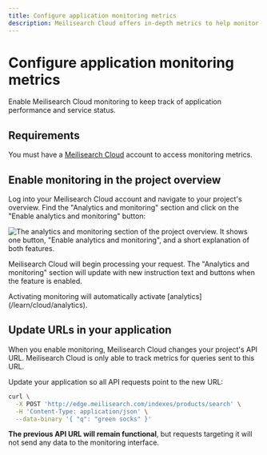 ```yaml
---
title: Configure application monitoring metrics
description: Meilisearch Cloud offers in-depth metrics to help monitor your application performance.
---
```


# Configure application monitoring metrics

Enable Meilisearch Cloud monitoring to keep track of application performance and service status.

## Requirements

You must have a [Meilisearch Cloud](https://meilisearch.com/cloud?utm_campaign=oss&utm_source=docs&utm_medium=monitoring) account to access monitoring metrics.

## Enable monitoring in the project overview

Log into your Meilisearch Cloud account and navigate to your project's overview. Find the "Analytics and monitoring" section and click on the "Enable analytics and monitoring" button:

![The analytics and monitoring section of the project overview. It shows one button, "Enable analytics and monitoring", and a short explanation of both features.](/assets/images/cloud-analytics/01-analytics-enable.png)

Meilisearch Cloud will begin processing your request. The "Analytics and monitoring" section will update with new instruction text and buttons when the feature is enabled.

<Capsule intent="note" title="Monitoring and analytics">
Activating monitoring will automatically activate [analytics](/learn/cloud/analytics).
</Capsule>

## Update URLs in your application

When you enable monitoring, Meilisearch Cloud changes your project's API URL. Meilisearch Cloud is only able to track metrics for queries sent to this URL. 

Update your application so all API requests point to the new URL:

```sh
curl \
  -X POST 'http://edge.meilisearch.com/indexes/products/search' \
  -H 'Content-Type: application/json' \
  --data-binary '{ "q": "green socks" }'
```

**The previous API URL will remain functional**, but requests targeting it will not send any data to the monitoring interface.
